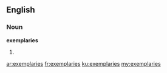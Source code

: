 ==English==

===Noun===
'''exemplaries'''

# {{obsolete}} {{plural of|[[exemplary]]}}

[[ar:exemplaries]]
[[fr:exemplaries]]
[[ku:exemplaries]]
[[my:exemplaries]]